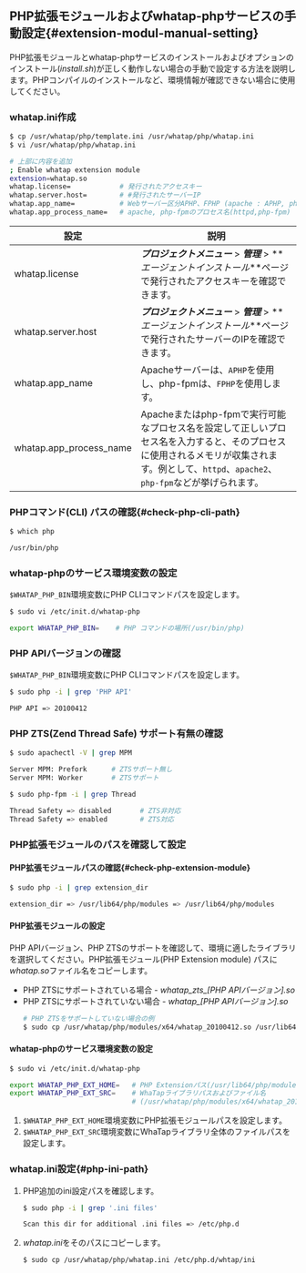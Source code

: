 ## PHP拡張モジュールおよびwhatap-phpサービスの手動設定{#extension-modul-manual-setting}

PHP拡張モジュールとwhatap-phpサービスのインストールおよびオプションのインストール(*install.sh*)が正しく動作しない場合の手動で設定する方法を説明します。PHPコンパイルのインストールなど、環境情報が確認できない場合に使用してください。

### whatap.ini作成

```bash
$ cp /usr/whatap/php/template.ini /usr/whatap/php/whatap.ini
$ vi /usr/whatap/php/whatap.ini

# 上部に内容を追加
; Enable whatap extension module
extension=whatap.so
whatap.license=            # 発行されたアクセスキー
whatap.server.host=        # #発行されたサーバーIP
whatap.app_name=           # Webサーバー区分APHP、FPHP (apache : APHP, php-fpm : FPHP)
whatap.app_process_name=   # apache, php-fpmのプロセス名(httpd,php-fpm)
```

| 設定                      | 説明                                                                                                               |
| ----------------------- | ---------------------------------------------------------------------------------------------------------------- |
| whatap.license          | **_プロジェクトメニュー_** > **_管理_** > **_エージェントインストール_**ページで発行されたアクセスキーを確認できます。                                          |
| whatap.server.host      | **_プロジェクトメニュー_** > **_管理_** > **_エージェントインストール_**ページで発行されたサーバーのIPを確認できます。                                         |
| whatap.app_name         | Apacheサーバーは、`APHP`を使用し、php-fpmは、`FPHP`を使用します。                                                                    |
| whatap.app_process_name | Apacheまたはphp-fpmで実行可能なプロセス名を設定して正しいプロセス名を入力すると、そのプロセスに使用されるメモリが収集されます。例として、`httpd`、`apache2`、`php-fpm`などが挙げられます。 |

### PHPコマンド(CLI) パスの確認{#check-php-cli-path}

```bash
$ which php

/usr/bin/php
```

### whatap-phpのサービス環境変数の設定

`$WHATAP_PHP_BIN`環境変数にPHP CLIコマンドパスを設定します。

```bash
$ sudo vi /etc/init.d/whatap-php

export WHATAP_PHP_BIN=    # PHP コマンドの場所(/usr/bin/php)
```

### PHP APIバージョンの確認

`$WHATAP_PHP_BIN`環境変数にPHP CLIコマンドパスを設定します。

```bash
$ sudo php -i | grep 'PHP API'

PHP API => 20100412
```

### PHP ZTS(Zend Thread Safe) サポート有無の確認

```bash title=apache
$ sudo apachectl -V | grep MPM

Server MPM: Prefork      # ZTSサポート無し
Server MPM: Worker       # ZTSサポート
```

```bash title=PHP-FPM
$ sudo php-fpm -i | grep Thread

Thread Safety => disabled       # ZTS非対応
Thread Safety => enabled       	# ZTS対応
```

### PHP拡張モジュールのパスを確認して設定

#### PHP拡張モジュールパスの確認{#check-php-extension-module}

```bash
$ sudo php -i | grep extension_dir

extension_dir => /usr/lib64/php/modules => /usr/lib64/php/modules
```

#### PHP拡張モジュールの設定

PHP APIバージョン、PHP ZTSのサポートを確認して、環境に適したライブラリを選択してください。PHP拡張モジュール(PHP Extension module) パスに*whatap.so*ファイル名をコピーします。

- PHP ZTSにサポートされている場合 - _whatap_zts\_[PHP APIバージョン].so_
- PHP ZTSにサポートされていない場合 - _whatap\_[PHP APIバージョン].so_
  ```bash
  # PHP ZTSをサポートしていない場合の例
  $ sudo cp /usr/whatap/php/modules/x64/whatap_20100412.so /usr/lib64/php/modules/whatap.so
  ```

#### whatap-phpのサービス環境変数の設定

```bash
$ sudo vi /etc/init.d/whatap-php

export WHATAP_PHP_EXT_HOME=   # PHP Extensionパス(/usr/lib64/php/modules)
export WHATAP_PHP_EXT_SRC=    # WhaTapライブラリパスおよびファイル名
                              # (/usr/whatap/php/modules/x64/whatap_20100412.so)]
```

1. `$WHATAP_PHP_EXT_HOME`環境変数にPHP拡張モジュールパスを設定します。
2. `$WHATAP_PHP_EXT_SRC`環境変数にWhaTapライブラリ全体のファイルパスを設定します。

### whatap.ini設定{#php-ini-path}

1. PHP追加のini設定パスを確認します。

   ```bash
   $ sudo php -i | grep '.ini files'

   Scan this dir for additional .ini files => /etc/php.d
   ```

2. *whatap.ini*をそのパスにコピーします。

   ```bash
   $ sudo cp /usr/whatap/php/whatap.ini /etc/php.d/whtap/ini
   ```
